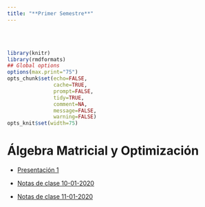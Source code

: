 ```yaml
---
title: "**Primer Semestre**"
--- 
```


<br>
<br>


```r
library(knitr)
library(rmdformats)
## Global options
options(max.print="75")
opts_chunk$set(echo=FALSE,
               cache=TRUE,
               prompt=FALSE,
               tidy=TRUE,
               comment=NA,
               message=FALSE,
               warning=FALSE)
opts_knit$set(width=75)
```

<div class=text-justify>

# **Álgebra Matricial y Optimización** 

- [Presentación 1](materiales/primer_sem/2020 inegi algebra matricial.pdf){target="_blank"}

- [Notas de clase 10-01-2020](materiales/primer_sem/AlgebraMNotas10012020.pdf){target="_blank"}

- [Notas de clase 11-01-2020](materiales/primer_sem/AlgebraMNotas11012020.pdf){target="_blank"}

